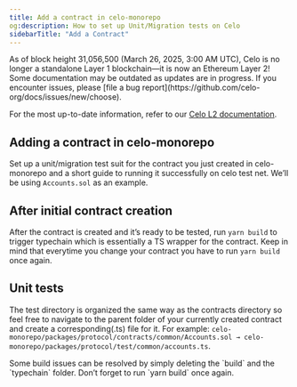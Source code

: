 ```yaml
---
title: Add a contract in celo-monorepo
og:description: How to set up Unit/Migration tests on Celo
sidebarTitle: "Add a Contract"
---
```


<Warning>
As of block height 31,056,500 (March 26, 2025, 3:00 AM UTC), Celo is no longer a standalone Layer 1 blockchain—it is now an Ethereum Layer 2!
Some documentation may be outdated as updates are in progress. If you encounter issues, please [file a bug report](https://github.com/celo-org/docs/issues/new/choose).

For the most up-to-date information, refer to our [Celo L2 documentation](/build#celo-l2-mainnet).
</Warning>

## Adding a contract in celo-monorepo

Set up a unit/migration test suit for the contract you just created in celo-monorepo and a short guide to running it successfully on celo test net. We’ll be using `Accounts.sol` as an example.

## After initial contract creation

After the contract is created and it’s ready to be tested, run `yarn build` to trigger typechain which is essentially a TS wrapper for the contract. Keep in mind that everytime you change your contract you have to run `yarn build` once again.

## Unit tests

The test directory is organized the same way as the contracts directory so feel free to navigate to the parent folder of your currently created contract and create a corresponding(.ts) file for it. For example: `celo-monorepo/packages/protocol/contracts/common/Accounts.sol → celo-monorepo/packages/protocol/test/common/accounts.ts`.

<Tip>
Some build issues can be resolved by simply deleting the `build` and the `typechain` folder. Don’t forget to run `yarn build` once again.
</Tip>
